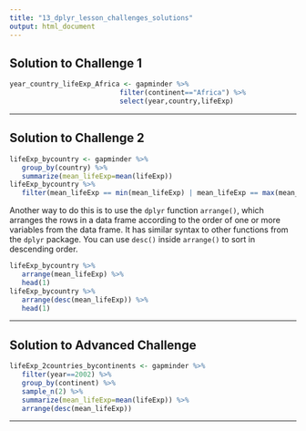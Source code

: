 ```yaml
---
title: "13_dplyr_lesson_challenges_solutions"
output: html_document
---
```



## Solution to Challenge 1
```r
year_country_lifeExp_Africa <- gapminder %>%
                           filter(continent=="Africa") %>%
                           select(year,country,lifeExp)
```

---

## Solution to Challenge 2

```r
lifeExp_bycountry <- gapminder %>%
   group_by(country) %>%
   summarize(mean_lifeExp=mean(lifeExp))
lifeExp_bycountry %>% 
   filter(mean_lifeExp == min(mean_lifeExp) | mean_lifeExp == max(mean_lifeExp))
```

Another way to do this is to use the `dplyr` function `arrange()`, which 
arranges the rows in a data frame according to the order of one or more 
variables from the data frame.  It has similar syntax to other functions from 
the `dplyr` package. You can use `desc()` inside `arrange()` to sort in 
descending order.

```r
lifeExp_bycountry %>%
   arrange(mean_lifeExp) %>%
   head(1)
lifeExp_bycountry %>%
   arrange(desc(mean_lifeExp)) %>%
   head(1)
```

---


## Solution to Advanced Challenge
```r
lifeExp_2countries_bycontinents <- gapminder %>%
   filter(year==2002) %>%
   group_by(continent) %>%
   sample_n(2) %>%
   summarize(mean_lifeExp=mean(lifeExp)) %>%
   arrange(desc(mean_lifeExp))
```

---

